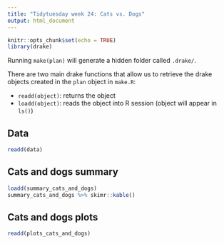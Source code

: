 ```yaml
---
title: "Tidytuesday week 24: Cats vs. Dogs"
output: html_document
---
```


```r
knitr::opts_chunk$set(echo = TRUE)
library(drake)
```


Running `make(plan)` will generate a hidden folder called `.drake/`. 

There are two main drake functions that allow us to retrieve the drake objects created in the `plan` object in `make.R`: 

- `readd(object)`: returns the object 
- `loadd(object)`: reads the object into R session (object will appear in `ls()`)


## Data

```r
readd(data)
```

## Cats and dogs summary

```r
loadd(summary_cats_and_dogs)
summary_cats_and_dogs %>% skimr::kable()
```

## Cats and dogs plots


```r
readd(plots_cats_and_dogs)
```
